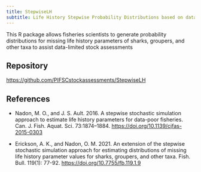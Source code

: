```yaml
---
title: StepwiseLH
subtitle: Life History Stepwise Probability Distributions based on data-limited fisheries
---
```


This R package allows fisheries scientists to generate probability distributions for missing life history parameters of sharks, groupers, and other taxa to assist data-limited stock assessments

## Repository

<https://github.com/PIFSCstockassessments/StepwiseLH>

## References

-   Nadon, M. O., and J. S. Ault. 2016. A stepwise stochastic simulation approach to estimate life history parameters for data-poor fisheries. Can. J. Fish. Aquat. Sci. 73:1874–1884. <https://doi.org/10.1139/cjfas-2015-0303>

-   Erickson, A. K., and Nadon, O. M. 2021. An extension of the stepwise stochastic simulation approach for estimating distributions of missing life history parameter values for sharks, groupers, and other taxa. Fish. Bull. 119(1): 77-92. <https://doi.org/10.7755/fb.119.1.9>
